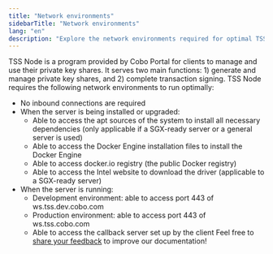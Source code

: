 ```yaml
---
title: "Network environments"
sidebarTitle: "Network environments"
lang: "en"
description: "Explore the network environments required for optimal TSS Node performance and security."
---
```


TSS Node is a program provided by Cobo Portal for clients to manage and use their private key shares. It serves two main functions: 1) generate and manage private key shares, and 2) complete transaction signing. TSS Node requires the following network environments to run optimally:

- No inbound connections are required
- When the server is being installed or upgraded:
  - Able to access the apt sources of the system to install all necessary dependencies (only applicable if a SGX-ready server or a general server is used)
  - Able to access the Docker Engine installation files to install the Docker Engine
  - Able to access docker.io registry (the public Docker registry)
  - Able to access the Intel website to download the driver (applicable to a SGX-ready server)
- When the server is running:
  - Development environment: able to access port 443 of ws.tss.dev.cobo.com
  - Production environment: able to access port 443 of ws.tss.cobo.com
  - Able to access the callback server set up by the client 
<Tip>Feel free to [share your feedback](https://forms.zohopublic.com/cobo/form/DocumentFeedbackForm/formperma/QvLOhxJv1_JMsJ-1dleZ8Itb_7rzN-LtgvsDdxosoVI?referrername=manuals) to improve our documentation!</Tip>